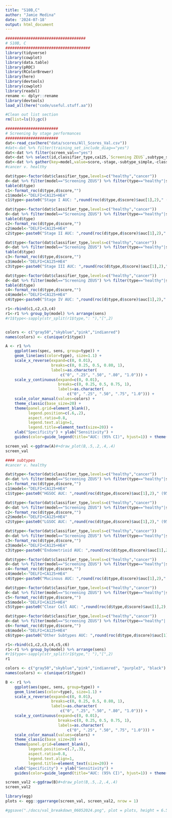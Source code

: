 ```yaml
---
title: "S10B,C"
author: "Jamie Medina"
date: '2024-07-18'
output: html_document
---
```


```r
###################################
# S10B, C
#####################################
library(tidyverse)
library(cowplot)
library(data.table)
library(pROC)
library(RColorBrewer)
library(here)
library(devtools)
library(cowplot)
library(readxl)
rename <- dplyr::rename
library(devtools)
load_all(here("code/useful.stuff.aa"))

#Clean out list section
rm(list=ls());gc()

#######################
# Screening by stage performances
#######################
dat<-read_csv(here("data/scores/All_Scores_Val.csv"))
#dat<-dat %>% filter(training_set_include_diag=="yes")
dat<-dat %>% filter(screen_val=="yes")
dat<-dat %>% select(id,classifier_type,ca125,`Screening ZEUS`,subtype_simple,stage)
dat<-dat %>% gather(key=model,value=score,-stage,-subtype_simple,-classifier_type,-id) %>% filter(!is.na(score))
#cancer v. healthy

dat$type<-factor(dat$classifier_type,levels=c("healthy","cancer"))
d<-dat %>% filter(model=="Screening ZEUS") %>% filter(type=="healthy"|stage=="I")
table(d$type)
c1<-format_roc(d$type,d$score,"")
c1$model<-"DELFI+CA125+HE4"
c1$type<-paste0("Stage I AUC: ",round(roc(d$type,d$score)$auc[1],2)," (95% CI: ",round(roc(d$type,d$score,ci=T)$ci[1],2) ,"-",round(roc(d$type,d$score,ci=T)$ci[3],2) ,")")

dat$type<-factor(dat$classifier_type,levels=c("healthy","cancer"))
d<-dat %>% filter(model=="Screening ZEUS") %>% filter(type=="healthy"|stage=="II")
table(d$type)
c2<-format_roc(d$type,d$score,"")
c2$model<-"DELFI+CA125+HE4"
c2$type<-paste0("Stage II AUC: ",round(roc(d$type,d$score)$auc[1],2)," (95% CI: ",round(roc(d$type,d$score,ci=T)$ci[1],2) ,"-",round(roc(d$type,d$score,ci=T)$ci[3],2) ,")")

dat$type<-factor(dat$classifier_type,levels=c("healthy","cancer"))
d<-dat %>% filter(model=="Screening ZEUS") %>% filter(type=="healthy"|stage=="III")
table(d$type)
c3<-format_roc(d$type,d$score,"")
c3$model<-"DELFI+CA125+HE4"
c3$type<-paste0("Stage III AUC: ",round(roc(d$type,d$score)$auc[1],2)," (95% CI: ",round(roc(d$type,d$score,ci=T)$ci[1],2) ,"-",round(roc(d$type,d$score,ci=T)$ci[3],2) ,")")

dat$type<-factor(dat$classifier_type,levels=c("healthy","cancer"))
d<-dat %>% filter(model=="Screening ZEUS") %>% filter(type=="healthy"|stage=="IV")
table(d$type)
c4<-format_roc(d$type,d$score,"")
c4$model<-"DELFI+CA125+HE4"
c4$type<-paste0("Stage IV AUC: ",round(roc(d$type,d$score)$auc[1],2)," (95% CI: ",round(roc(d$type,d$score,ci=T)$ci[1],2) ,"-",round(roc(d$type,d$score,ci=T)$ci[3],2) ,")")

r1<-rbind(c1,c2,c3,c4)
r1<-r1 %>% group_by(model) %>% arrange(sens)
#r1$type<-sapply(str_split(r1$type,": "),"[",2)


colors <- c("gray50","skyblue","pink","indianred")
names(colors) <- c(unique(r1$type))

A <- r1 %>%
    ggplot(aes(spec, sens, group=type)) +
    geom_line(aes(color=type), size=1.1) +
    scale_x_reverse(expand=c(0, 0.01),
                    breaks=c(0, 0.25, 0.5, 0.80, 1),
                    labels=as.character(
                        c("0", ".25", ".50", ".80", "1.0"))) +
    scale_y_continuous(expand=c(0, 0.01),
                       breaks=c(0, 0.25, 0.5, 0.75, 1),
                       labels=as.character(
                           c("0", ".25", ".50", ".75", "1.0"))) +
    scale_color_manual(values=colors) +
    theme_classic(base_size=20) +
    theme(panel.grid=element_blank(),
          legend.position=c(.6,.2),
          aspect.ratio=0.8,
          legend.text.align=1,
          legend.title=element_text(size=20)) +
    xlab("Specificity") + ylab("Sensitivity") + 
    guides(color=guide_legend(title="AUC: (95% CI)", hjust=1)) + theme( strip.background = element_blank(), plot.title = element_text(hjust = 0.5))+ggtitle("Screening Validation by Stage")

screen_val <-ggdraw(A)#+draw_plot(B,.5,.2,.4,.4)
screen_val

#### subtypes
#cancer v. healthy

dat$type<-factor(dat$classifier_type,levels=c("healthy","cancer"))
d<-dat %>% filter(model=="Screening ZEUS") %>% filter(type=="healthy"|subtype_simple=="HGSOC")
c1<-format_roc(d$type,d$score,"")
c1$model<-"DELFI+CA125+HE4"
c1$type<-paste0("HGSOC AUC: ",round(roc(d$type,d$score)$auc[1],2)," (95% CI: ",round(roc(d$type,d$score,ci=T)$ci[1],2) ,"-",round(roc(d$type,d$score,ci=T)$ci[3],2) ,")")

dat$type<-factor(dat$classifier_type,levels=c("healthy","cancer"))
d<-dat %>% filter(model=="Screening ZEUS") %>% filter(type=="healthy"|subtype_simple=="LGSOC")
c2<-format_roc(d$type,d$score,"")
c2$model<-"DELFI+CA125+HE4"
c2$type<-paste0("LGSOC AUC: ",round(roc(d$type,d$score)$auc[1],2)," (95% CI: ",round(roc(d$type,d$score,ci=T)$ci[1],2) ,"-",round(roc(d$type,d$score,ci=T)$ci[3],2) ,")")

dat$type<-factor(dat$classifier_type,levels=c("healthy","cancer"))
d<-dat %>% filter(model=="Screening ZEUS") %>% filter(type=="healthy"|subtype_simple=="Endometrioid")
c3<-format_roc(d$type,d$score,"")
c3$model<-"DELFI+CA125+HE4"
c3$type<-paste0("Endometrioid AUC: ",round(roc(d$type,d$score)$auc[1],2)," (95% CI: ",round(roc(d$type,d$score,ci=T)$ci[1],2) ,"-",round(roc(d$type,d$score,ci=T)$ci[3],2) ,")")

dat$type<-factor(dat$classifier_type,levels=c("healthy","cancer"))
d<-dat %>% filter(model=="Screening ZEUS") %>% filter(type=="healthy"|subtype_simple=="Mucinous")
c4<-format_roc(d$type,d$score,"")
c4$model<-"DELFI+CA125+HE4"
c4$type<-paste0("Mucinous AUC: ",round(roc(d$type,d$score)$auc[1],2)," (95% CI: ",round(roc(d$type,d$score,ci=T)$ci[1],2) ,"-",round(roc(d$type,d$score,ci=T)$ci[3],2) ,")")

dat$type<-factor(dat$classifier_type,levels=c("healthy","cancer"))
d<-dat %>% filter(model=="Screening ZEUS") %>% filter(type=="healthy"|subtype_simple=="Clear Cell")
c5<-format_roc(d$type,d$score,"")
c5$model<-"DELFI+CA125+HE4"
c5$type<-paste0("Clear Cell AUC: ",round(roc(d$type,d$score)$auc[1],2)," (95% CI: ",round(roc(d$type,d$score,ci=T)$ci[1],2) ,"-",round(roc(d$type,d$score,ci=T)$ci[3],2) ,")")

dat$type<-factor(dat$classifier_type,levels=c("healthy","cancer"))
d<-dat %>% filter(model=="Screening ZEUS") %>% filter(type=="healthy"|!subtype_simple %in% c("HGSOC","LGSOC","Endometrioid","Mucinous","Clear Cell"))
c6<-format_roc(d$type,d$score,"")
c6$model<-"DELFI+CA125+HE4"
c6$type<-paste0("Other Subtypes AUC: ",round(roc(d$type,d$score)$auc[1],2)," (95% CI: ",round(roc(d$type,d$score,ci=T)$ci[1],2) ,"-",round(roc(d$type,d$score,ci=T)$ci[3],2) ,")")

r1<-rbind(c1,c2,c3,c4,c5,c6)
r1<-r1 %>% group_by(model) %>% arrange(sens)
#r1$type<-sapply(str_split(r1$type,": "),"[",2)
r1

colors <- c("gray50","skyblue","pink","indianred", "purple3", "black")
names(colors) <- c(unique(r1$type))

B <- r1 %>%
    ggplot(aes(spec, sens, group=type)) +
    geom_line(aes(color=type), size=1.1) +
    scale_x_reverse(expand=c(0, 0.01),
                    breaks=c(0, 0.25, 0.5, 0.80, 1),
                    labels=as.character(
                        c("0", ".25", ".50", ".80", "1.0"))) +
    scale_y_continuous(expand=c(0, 0.01),
                       breaks=c(0, 0.25, 0.5, 0.75, 1),
                       labels=as.character(
                           c("0", ".25", ".50", ".75", "1.0"))) +
    scale_color_manual(values=colors) +
    theme_classic(base_size=20) +
    theme(panel.grid=element_blank(),
          legend.position=c(.7,.3),
          aspect.ratio=0.8,
          legend.text.align=1,
          legend.title=element_text(size=20)) +
    xlab("Specificity") + ylab("Sensitivity") + 
    guides(color=guide_legend(title="AUC: (95% CI)", hjust=1)) + theme( strip.background = element_blank(), plot.title = element_text(hjust = 0.5))+ggtitle("Screening Validation by Subtype")

screen_val2 <-ggdraw(B)#+draw_plot(B,.5,.2,.4,.4)
screen_val2

library(egg)
plots <- egg::ggarrange(screen_val, screen_val2, nrow = 1)

#ggsave("./docs/val_breakdown_06052024.png", plot = plots, height = 6.5, width = 18)



```
